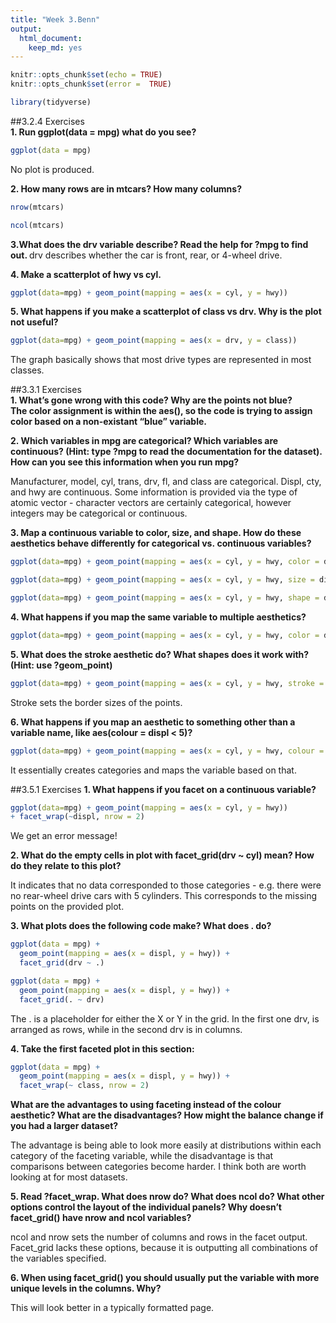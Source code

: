 ```yaml
---
title: "Week 3.Benn"
output: 
  html_document: 
    keep_md: yes
---
```


```r
knitr::opts_chunk$set(echo = TRUE)
knitr::opts_chunk$set(error =  TRUE)
```

```r
library(tidyverse)
```  

##3.2.4 Exercises  
**1. Run ggplot(data = mpg) what do you see?  **
```r
ggplot(data = mpg)
```  

No plot is produced.  

**2. How many rows are in mtcars? How many columns?  **
```r
nrow(mtcars)
```  
```r
ncol(mtcars)
```  

**3.What does the drv variable describe? Read the help for ?mpg to find out.  **
drv describes whether the car is front, rear, or 4-wheel drive.  

**4. Make a scatterplot of hwy vs cyl. ** 
```r
ggplot(data=mpg) + geom_point(mapping = aes(x = cyl, y = hwy))
```  


**5. What happens if you make a scatterplot of class vs drv. Why is the plot not useful?  **
```r
ggplot(data=mpg) + geom_point(mapping = aes(x = drv, y = class))
```  

The graph basically shows that most drive types are represented in most classes.  

##3.3.1 Exercises  
**1. What’s gone wrong with this code? Why are the points not blue?  
The color assignment is within the aes(), so the code is trying to assign color based on a non-existant "blue " variable.  **

**2. Which variables in mpg are categorical? Which variables are continuous? (Hint: type ?mpg to read the documentation for the dataset). How can you see this information when you run mpg? ** 

Manufacturer, model, cyl, trans, drv, fl, and class are categorical. Displ, cty, and hwy are continuous. Some information is provided via the type of atomic vector - character vectors are certainly categorical, however integers may be categorical or continuous.  

**3. Map a continuous variable to color, size, and shape. How do these aesthetics behave differently for categorical vs. continuous variables?  **

```r
ggplot(data=mpg) + geom_point(mapping = aes(x = cyl, y = hwy, color = displ))
```  
```r
ggplot(data=mpg) + geom_point(mapping = aes(x = cyl, y = hwy, size = displ))
```  
```r
ggplot(data=mpg) + geom_point(mapping = aes(x = cyl, y = hwy, shape = displ))
```  

**4. What happens if you map the same variable to multiple aesthetics?  **
```r
ggplot(data=mpg) + geom_point(mapping = aes(x = cyl, y = hwy, color = displ, color = displ))
```  

**5. What does the stroke aesthetic do? What shapes does it work with? (Hint: use ?geom_point)  **
```r
ggplot(data=mpg) + geom_point(mapping = aes(x = cyl, y = hwy, stroke = 10))
```  

Stroke sets the border sizes of the points.

**6. What happens if you map an aesthetic to something other than a variable name, like aes(colour = displ < 5)?**

```r
ggplot(data=mpg) + geom_point(mapping = aes(x = cyl, y = hwy, colour = displ < 5))
```  

It essentially creates categories and maps the variable based on that.  

##3.5.1 Exercises
**1. What happens if you facet on a continuous variable?  **
```r
ggplot(data=mpg) + geom_point(mapping = aes(x = cyl, y = hwy))
+ facet_wrap(~displ, nrow = 2)
``` 
We get an error message!

**2. What do the empty cells in plot with facet_grid(drv ~ cyl) mean? How do they relate to this plot?**  

It indicates that no data corresponded to those categories - e.g. there were no rear-wheel drive cars with 5 cylinders. This corresponds to the missing points on the provided plot.

**3. What plots does the following code make? What does . do?**

```r
ggplot(data = mpg) + 
  geom_point(mapping = aes(x = displ, y = hwy)) +
  facet_grid(drv ~ .)
```  
```r
ggplot(data = mpg) + 
  geom_point(mapping = aes(x = displ, y = hwy)) +
  facet_grid(. ~ drv)
```  

The . is a placeholder for either the X or Y in the grid. In the first one drv, is arranged as rows, while in the second drv is in columns.  

**4. Take the first faceted plot in this section:  **

```r
ggplot(data = mpg) + 
  geom_point(mapping = aes(x = displ, y = hwy)) + 
  facet_wrap(~ class, nrow = 2)
```  

**What are the advantages to using faceting instead of the colour aesthetic? What are the disadvantages? How might the balance change if you had a larger dataset?  **

The advantage is being able to look more easily at distributions within each category of the faceting variable, while the disadvantage is that comparisons between categories become harder. I think both are worth looking at for most datasets.  

**5. Read ?facet_wrap. What does nrow do? What does ncol do? What other options control the layout of the individual panels? Why doesn’t facet_grid() have nrow and ncol variables?  **

ncol and nrow sets the number of columns and rows in the facet output. Facet_grid lacks these options, because it is outputting all combinations of the variables specified.  

**6. When using facet_grid() you should usually put the variable with more unique levels in the columns. Why?**

This will look better in a typically formatted page.